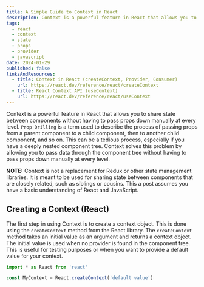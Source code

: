 ```yaml
---
title: A Simple Guide to Context in React
description: Context is a powerful feature in React that allows you to share state between components without having to pass props down manually at every level.
tags:
  - react
  - context
  - state
  - props
  - provider
  - javascript
date: 2024-01-29
published: false
linksAndResources:
  - title: Context in React (createContext, Provider, Consumer)
    url: https://react.dev/reference/react/createContext
  - title: React Context API (useContext)
    url: https://react.dev/reference/react/useContext
---
```


Context is a powerful feature in React that allows you to share state between components without having to pass props down manually at every level. `Prop Drilling` is a term used to describe the process of passing props from a parent component to a child component, then to another child component, and so on. This can be a tedious process, especially if you have a deeply nested component tree. Context solves this problem by allowing you to pass data through the component tree without having to pass props down manually at every level.

**NOTE:** Context is not a replacement for Redux or other state management libraries. It is meant to be used for sharing state between components that are closely related, such as siblings or cousins. This a post assumes you have a basic understanding of React and JavaScript.

## Creating a Context (React)

The first step in using Context is to create a context object. This is done using the `createContext` method from the React library. The `createContext` method takes an initial value as an argument and returns a context object. The initial value is used when no provider is found in the component tree. This is useful for testing purposes or when you want to provide a default value for your context.

```jsx
import * as React from 'react'

const MyContext = React.createContext('default value')
```
